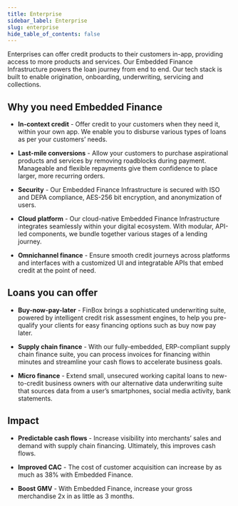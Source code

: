 ```yaml
---
title: Enterprise
sidebar_label: Enterprise
slug: enterprise
hide_table_of_contents: false
---
```




Enterprises can offer credit products to their customers in-app, providing access to more products and services. Our Embedded Finance Infrastructure powers the loan journey from end to end. Our tech stack is built to enable origination, onboarding, underwriting, servicing and collections.

## Why you need Embedded Finance

* **In-context credit** - Offer credit to your customers when they need it, within your own app. We enable you to disburse various types of loans as per your customers’ needs.

* **Last-mile conversions** - Allow your customers to purchase aspirational products and services by removing roadblocks during payment. Manageable and flexible repayments give them confidence to place larger, more recurring orders.

* **Security** - Our Embedded Finance Infrastructure is secured with ISO and DEPA compliance, AES-256 bit encryption, and anonymization of users.

* **Cloud platform** - Our cloud-native Embedded Finance Infrastructure integrates seamlessly within your digital ecosystem. With modular, API-led components, we bundle together various stages of a lending journey. 

* **Omnichannel finance** - Ensure smooth credit journeys across platforms and interfaces with a customized UI and integratable APIs that embed credit at the point of need.

## Loans you can offer

* **Buy-now-pay-later** - FinBox brings a sophisticated underwriting suite, powered by intelligent credit risk assessment engines, to help you pre-qualify your clients for easy financing options such as buy now pay later.

* **Supply chain finance** - With our fully-embedded, ERP-compliant supply chain finance suite, you can process invoices for financing within minutes and streamline your cash flows to accelerate business goals.

* **Micro finance** - Extend small, unsecured working capital loans to new-to-credit business owners with our alternative data underwriting suite that sources data from a user’s smartphones, social media activity, bank statements.

## Impact

* **Predictable cash flows** - Increase visibility into merchants’ sales and demand with supply chain financing. Ultimately, this improves cash flows.

* **Improved CAC** - The cost of customer acquisition can increase by as much as 38% with Embedded Finance.

* **Boost GMV** - With Embedded Finance, increase your gross merchandise 2x in as little as 3 months.

